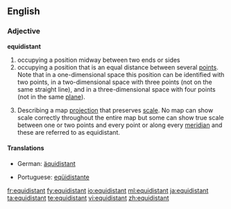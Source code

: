 ==English==

===Adjective===
'''equidistant'''

# occupying a position midway between two ends or sides
# occupying a position that is an equal distance between several [[point]]s.  Note that in a one-dimensional space this position can be identified with two points, in a two-dimensional space with three points (not on the same straight line), and in a three-dimensional space with four points (not in the same [[plane]]).
# {{cartography}} Describing a map [[projection]] that preserves [[scale]]. No map can show scale correctly throughout the entire map but some can show true scale between one or two points and every point or along every [[meridian]] and these are referred to as equidistant.

====Translations====
{{trans-top}}
* German: [[äquidistant]]
{{trans-mid}}
* Portuguese: [[eqüidistante]]
{{trans-bottom}}

[[fr:equidistant]]
[[fy:equidistant]]
[[io:equidistant]]
[[ml:equidistant]]
[[ja:equidistant]]
[[ta:equidistant]]
[[te:equidistant]]
[[vi:equidistant]]
[[zh:equidistant]]